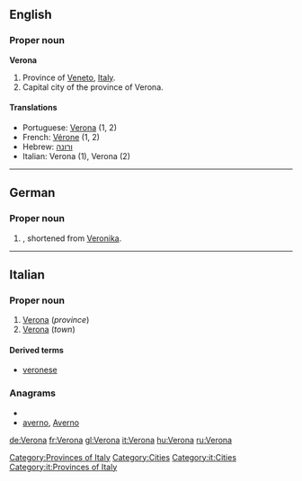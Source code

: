==English==

===Proper noun===
'''Verona'''

# Province of [[Veneto]], [[Italy]].
# Capital city of the province of Verona.

====Translations====
*Portuguese: [[Verona]] {{f}} (1, 2)
*French: [[Vérone]] (1, 2)
* Hebrew: [[ורונה]]
*Italian: Verona (1), Verona {{f}} (2)

[[Category:Provinces of Italy]] [[Category:Cities]]
----

==German==
===Proper noun===
{{infl|de|proper noun}}

# {{given name|female|lang=de}}, shortened from [[Veronika]].

----

==Italian==
{{wikipedia|lang=it}}
===Proper noun===
{{it-proper noun}} {{f}}

# [[#English|Verona]] (''province'')
# [[#English|Verona]] (''town'')

====Derived terms====
*[[veronese]]

===Anagrams===
* {{alphagram|aenorv}}
* [[averno#Italian|averno]], [[Averno#Italian|Averno]]

[[Category:it:Cities]]
[[Category:it:Provinces of Italy]]
[[de:Verona]]
[[fr:Verona]]
[[gl:Verona]]
[[it:Verona]]
[[hu:Verona]]
[[ru:Verona]]